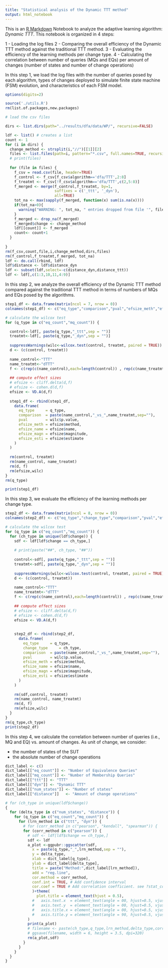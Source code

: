 ```yaml
---
title: "Statistical analysis of the Dynamic TTT method"
output: html_notebook
---
```


This is an [R Markdown](http://rmarkdown.rstudio.com) Notebook to analyze the adaptive learning algorithm: *Dynamic TTT*.
This notebook is organized in 4 steps:

1 - Loading the log files
2 - Comparing the overall efficiency of the Dynamic TTT method against the traditional TTT method.
3 - Evaluating the efficiency of the learning methods per change type.
4 - Calculating the correlation between number of queries (MQs and EQs) per amount of changes (number of states and number of change operations)

In this step 1, we load the log files with the number of queries posed by each algorithm, types of changes deployed to simulate finite state machine (FSM) evolution, and characteristics of each FSM model.

```r
options(digits=2)

source('./utils.R')
rm(list.of.packages,new.packages)

# load the csv files

dirs <- list.dirs(path="../results/dfa/data/WP/", recursive=FALSE)

ldf <- list() # creates a list
count <- 1
for (i in dirs) {
  change_method <- strsplit(i,"//")[[1]][2]
  files <- list.files(path=i, pattern="*.csv", full.names=TRUE, recursive=FALSE)
  # print(files)
  
  for (file in files) {
    f_csv = read.csv(file, header=TRUE)
    f_control <- f_csv[f_csv$algorithm=='dfa/TTT',2:8]
    f_treatmt <- f_csv[!f_csv$algorithm=='dfa/TTT',c(2,5:8)]
    f_merged <- merge(f_control,f_treatmt, by=1, 
                      suffixes = c('_ttt', '_dyn'), 
                      all=TRUE)
    tot_na <- max(sapply(f_merged, function(x) sum(is.na(x))))
    if(tot_na>0){
      warning("WARNING: ", tot_na, " entries dropped from file '", file, "'\n")
    }
    f_merged <- drop_na(f_merged)
    f_merged$change <- change_method
    ldf[[count]] <- f_merged
    count<- count+1
  }
  
}
rm(f_csv,count,file,i,change_method,dirs,files)
rm(f_control,f_treatmt,f_merged, tot_na)
ldf <- do.call(rbind, ldf)
ldf$distance <- ldf$distance_dyn
ldf <- subset(ldf,select=-c(distance_dyn,distance_ttt))
ldf <- ldf[,c(1:3,10,11,4:9)]

```
In this step 2, we analyze the overall efficiency of the Dynamic TTT method compared against the traditional TTT method in terms of numbers of MQs and EQs posed by the algorithms.
```r

step1_df <- data.frame(matrix(ncol = 7, nrow = 0))
colnames(step1_df) <- c("eq_type","comparison","pval","efsize_meth","efsize_name","efsize_magn","efsize_esti")

# calculate the wilcox test 
for (q_type in c("eq_count","mq_count")) {

  control<-ldf[, paste(q_type,"_ttt",sep = "")]
  treatmt<-ldf[, paste(q_type,"_dyn",sep = "")]
  
  suppressWarnings(wilc<-wilcox.test(control, treatmt, paired = TRUE))
  d <- (c(control, treatmt))
  
  name_control<-"TTT"
  name_treatmt<-"dTTT"
  f <- c(rep(c(name_control),each=length(control)) , rep(c(name_treatmt),each=length(treatmt)))
  
  ## compute effect sizes
  # efsize <- cliff.delta(d,f)
  # efsize <- cohen.d(d,f)
  efsize <- VD.A(d,f)
  
  step1_df <- rbind(step1_df,
    data.frame(
      eq_type     = q_type,
      comparison  = paste(name_control,"_vs_",name_treatmt,sep=""),
      pval        = wilc$p.value,
      efsize_meth = efsize$method,
      efsize_name = efsize$name,
      efsize_magn = efsize$magnitude,
      efsize_esti = efsize$estimate
    )
  )
  
  rm(control, treatmt)
  rm(name_control, name_treatmt)
  rm(d, f)
  rm(efsize,wilc)
}
rm(q_type)

print(step1_df)

```
In this step 3, we evaluate the efficiency of the learning methods per change type.
```r

step2_df <- data.frame(matrix(ncol = 8, nrow = 0))
colnames(step2_df) <- c("eq_type","change_type","comparison","pval","efsize_meth","efsize_name","efsize_magn","efsize_esti")

# calculate the wilcox test 
for (q_type in c("eq_count","mq_count")) {
  for (ch_type in unique(ldf$change)) {
    sdf <- ldf[ldf$change == ch_type,]
    
    # print(paste("##", ch_type, "##"))
    
    control<-sdf[, paste(q_type,"_ttt",sep = "")]
    treatmt<-sdf[, paste(q_type,"_dyn",sep = "")]
    
    suppressWarnings(wilc<-wilcox.test(control, treatmt, paired = TRUE))
    d <- (c(control, treatmt))
    
    name_control<-"TTT"
    name_treatmt<-"dTTT"
    f <- c(rep(c(name_control),each=length(control)) , rep(c(name_treatmt),each=length(treatmt)))
    
    ## compute effect sizes
    # efsize <- cliff.delta(d,f)
    # efsize <- cohen.d(d,f)
    efsize <- VD.A(d,f)
    
    
    step2_df <- rbind(step2_df,
      data.frame(
        eq_type     = q_type,
        change_type     = ch_type,
        comparison  = paste(name_control,"_vs_",name_treatmt,sep=""),
        pval        = wilc$p.value,
        efsize_meth = efsize$method,
        efsize_name = efsize$name,
        efsize_magn = efsize$magnitude,
        efsize_esti = efsize$estimate
      )
    )
    
    rm(sdf,control, treatmt)
    rm(name_control, name_treatmt)
    rm(d, f)
    rm(efsize,wilc)
  }
}
rm(q_type,ch_type)
print(step2_df)

```

In this step 4, we calculate the correlation between number of queries (i.e., MQ and EQ)  vs. amount of changes. As unit of change, we consider:

- the number of states of the SUT
- the absolute number of change operations
```r

dict_label <- c()
dict_label[["eq_count"]] <- "Number of Equivalence Queries"
dict_label[["mq_count"]] <- "Number of Membership Queries"
dict_label[["ttt"]] <- "TTT"
dict_label[["dyn"]] <- "Dynamic TTT"
dict_label[["num_states"]] <- "Number of states"
dict_label[["distance"]]   <- "Amount of change operations"

# for (ch_type in unique(ldf$change)) 
{
  for (delta_type in c("num_states", "distance")) {
    for (q_type in c("eq_count","mq_count")) {
      for (lrn_method in c("ttt", "dyn")) {
        # for (corr_method in c("pearson", "kendall", "spearman")) {
        for (corr_method in c("pearson")) {
          # sdf <- ldf[ldf$change == ch_type,]
          sdf <- ldf
          a_plot <-ggpubr::ggscatter(sdf,
            x = paste(q_type,"_",lrn_method,sep = ""),
            y = delta_type,
            xlab = dict_label[q_type],
            ylab = dict_label[delta_type],
            title = paste("Method:",dict_label[lrn_method]),
            add = "reg.line",
            cor.method = corr_method,
            conf.int = TRUE, # Add confidence interval
            cor.coef = TRUE # Add correlation coefficient. see ?stat_cor
            )+theme(
              plot.title = element_text(hjust = 0.5),
            #   axis.text.x  = element_text(angle = 00, hjust=0.5, vjust=0.5),
            #   axis.text.y  = element_text(angle = 00, hjust=0.5, vjust=0.5),
            #   axis.title.x = element_text(angle = 00, hjust=0.5, vjust=0.5),
            #   axis.title.y = element_text(angle = 90, hjust=0.5, vjust=0.5)
          )
          print(a_plot)
          # filename <- paste(ch_type,q_type,lrn_method,delta_type,corr_method,"plot.png",sep = "_")
          # ggsave(filename, width = 6, height = 3.5, dpi=320)
          rm(a_plot,sdf)
        }
      }
    }
  }
}

```